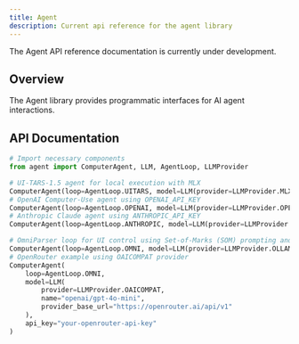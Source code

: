 ```yaml
---
title: Agent
description: Current api reference for the agent library
---
```


The Agent API reference documentation is currently under development.

## Overview

The Agent library provides programmatic interfaces for AI agent interactions.

## API Documentation

```python
# Import necessary components
from agent import ComputerAgent, LLM, AgentLoop, LLMProvider

# UI-TARS-1.5 agent for local execution with MLX
ComputerAgent(loop=AgentLoop.UITARS, model=LLM(provider=LLMProvider.MLXVLM, name="mlx-community/UI-TARS-1.5-7B-6bit"))
# OpenAI Computer-Use agent using OPENAI_API_KEY
ComputerAgent(loop=AgentLoop.OPENAI, model=LLM(provider=LLMProvider.OPENAI, name="computer-use-preview"))
# Anthropic Claude agent using ANTHROPIC_API_KEY
ComputerAgent(loop=AgentLoop.ANTHROPIC, model=LLM(provider=LLMProvider.ANTHROPIC))

# OmniParser loop for UI control using Set-of-Marks (SOM) prompting and any vision LLM
ComputerAgent(loop=AgentLoop.OMNI, model=LLM(provider=LLMProvider.OLLAMA, name="gemma3:12b-it-q4_K_M"))
# OpenRouter example using OAICOMPAT provider
ComputerAgent(
    loop=AgentLoop.OMNI,
    model=LLM(
        provider=LLMProvider.OAICOMPAT,
        name="openai/gpt-4o-mini",
        provider_base_url="https://openrouter.ai/api/v1"
    ),
    api_key="your-openrouter-api-key"
)
```
